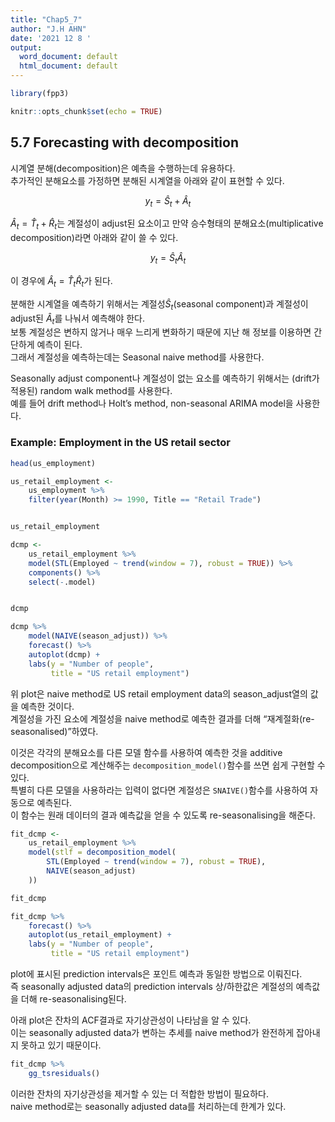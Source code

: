 ```yaml
---
title: "Chap5_7"
author: "J.H AHN"
date: '2021 12 8 '
output:
  word_document: default
  html_document: default
---
```



```r
library(fpp3)

knitr::opts_chunk$set(echo = TRUE)
```

## 5.7 Forecasting with decomposition

시계열 분해(decomposition)은 예측을 수행하는데 유용하다.  
추가적인 분해요소를 가정하면 분해된 시계열을 아래와 같이 표현할 수 있다.  

$$y_t = \hat{S}_t + \hat{A}_t$$

$\hat{A}_t = \hat{T}_t+\hat{R}_{t}$는 계절성이 adjust된 요소이고 만약 승수형태의 분해요소(multiplicative decomposition)라면 아래와 같이 쓸 수 있다.  

$$y_t = \hat{S}_t\hat{A}_t$$

이 경우에 $\hat{A}_t = \hat{T}_t\hat{R}_{t}$가 된다.  





분해한 시계열을 예측하기 위해서는 계절성$\hat{S}_t$(seasonal component)과 계절성이 adjust된 $\hat{A}_t$를 나눠서 예측해야 한다.  
보통 계절성은 변하지 않거나 매우 느리게 변화하기 때문에 지난 해 정보를 이용하면 간단하게 예측이 된다.  
그래서 계절성을 예측하는데는 Seasonal naive method를 사용한다.  

Seasonally adjust component나 계절성이 없는 요소를 예측하기 위해서는 (drift가 적용된) random walk method를 사용한다.  
예를 들어 drift method나 Holt's method, non-seasonal ARIMA model을 사용한다.  

### Example: Employment in the US retail sector

```r
head(us_employment)

```



```r
us_retail_employment <- 
    us_employment %>% 
    filter(year(Month) >= 1990, Title == "Retail Trade")


us_retail_employment
```


```r
dcmp <- 
    us_retail_employment %>% 
    model(STL(Employed ~ trend(window = 7), robust = TRUE)) %>% 
    components() %>% 
    select(-.model)


dcmp

```

```r
dcmp %>% 
    model(NAIVE(season_adjust)) %>% 
    forecast() %>% 
    autoplot(dcmp) + 
    labs(y = "Number of people",
         title = "US retail employment")


```


위 plot은 naive method로 US retail employment data의 season_adjust열의 값을 예측한 것이다.    
계절성을 가진 요소에 계절성을 naive method로 예측한 결과를 더해 "재계절화(re-seasonalised)"하였다.    

이것은 각각의 분해요소를 다른 모델 함수를 사용하여 예측한 것을 additive decomposition으로 계산해주는   `decomposition_model()`함수를 쓰면 쉽게 구현할 수 있다.  
특별히 다른 모델을 사용하라는 입력이 없다면 계절성은 `SNAIVE()`함수를 사용하여 자동으로 예측된다.  
이 함수는 원래 데이터의 결과 예측값을 얻을 수 있도록 re-seasonalising을 해준다.   


```r
fit_dcmp <- 
    us_retail_employment %>% 
    model(stlf = decomposition_model(
        STL(Employed ~ trend(window = 7), robust = TRUE),
        NAIVE(season_adjust)
    ))

fit_dcmp


```


```r
fit_dcmp %>% 
    forecast() %>% 
    autoplot(us_retail_employment) +
    labs(y = "Number of people",
         title = "US retail employment")

```

plot에 표시된 prediction intervals은 포인트 예측과 동일한 방법으로 이뤄진다.  
즉 seasonally adjusted data의 prediction intervals 상/하한값은 계절성의 예측값을 더해 re-seasonalising된다.  

아래 plot은 잔차의 ACF결과로 자기상관성이 나타남을 알 수 있다.  
이는 seasonally adjusted data가 변하는 추세를 naive method가 완전하게 잡아내지 못하고 있기 때문이다.  

```r
fit_dcmp %>% 
    gg_tsresiduals()


```


이러한 잔차의 자기상관성을 제거할 수 있는 더 적합한 방법이 필요하다.  
naive method로는 seasonally adjusted data를 처리하는데 한계가 있다.  



























